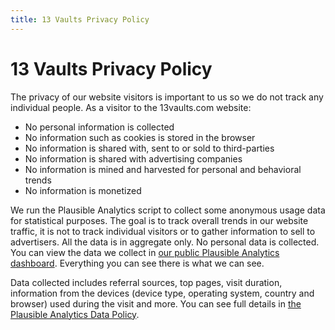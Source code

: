 ```yaml
---
title: 13 Vaults Privacy Policy
---
```


# 13 Vaults Privacy Policy

The privacy of our website visitors is important to us so we do not track any individual people. As a visitor to the 13vaults.com website:

- No personal information is collected
- No information such as cookies is stored in the browser
- No information is shared with, sent to or sold to third-parties
- No information is shared with advertising companies
- No information is mined and harvested for personal and behavioral trends
- No information is monetized

We run the Plausible Analytics script to collect some anonymous usage data for statistical purposes.
The goal is to track overall trends in our website traffic, it is not to track individual visitors or to gather information to sell to advertisers.
All the data is in aggregate only.
No personal data is collected.
You can view the data we collect in [our public Plausible Analytics dashboard](https://plausible.io/13vaults.com).
Everything you can see there is what we can see.

Data collected includes referral sources, top pages, visit duration, information from the devices (device type, operating system, country and browser) used during the visit and more.
You can see full details in [the Plausible Analytics Data Policy](https://plausible.io/data-policy).

